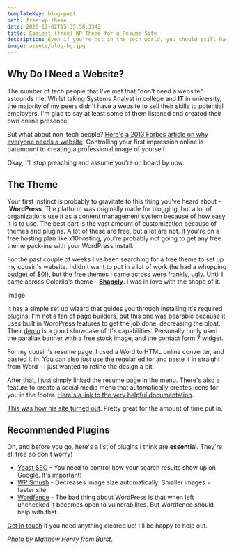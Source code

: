 ```yaml
---
templateKey: blog-post
path: free-wp-theme
date: 2020-12-02T15:35:58.134Z
title: Easiest (free) WP Theme for a Resume Site
description: Even if you're not in the tech world, you should still have a website.
image: assets/blog-bg.jpg
---
```

## Why Do I Need a Website?

The number of tech people that I've met that "don't need a website" astounds me. Whilst taking Systems Analyst in college and **IT** in university, the majority of my peers didn't have a website to sell their skills to potential employers. I'm glad to say at least some of them listened and created their own online presence.

But what about non-tech people? [Here's a 2013 Forbes article on why everyone needs a website](https://www.forbes.com/sites/jacquelynsmith/2013/04/26/why-every-job-seeker-should-have-a-personal-website-and-what-it-should-include/#3bcb0dea119e). Controlling your first impression online is paramount to creating a professional image of yourself.

Okay, I'll stop preaching and assume you're on board by now.

## The Theme

Your first instinct is probably to gravitate to this thing you've heard about - **WordPress**. The platform was originally made for blogging, but a lot of organizations use it as a content management system because of how easy it is to use. The best part is the vast amount of customization because of themes and plugins. A lot of these are free, but a lot are not. If you're on a free hosting plan like x10hosting, you're probably not going to get any free theme pack-ins with your WordPress install. 

For the past couple of weeks I've been searching for a free theme to set up my cousin's website. I didn't want to put in a lot of work (he had a whopping budget of $0!), but the free themes I came across were frankly, ugly. Until I came across Colorlib's theme - **[Shapely](https://colorlib.com/wp/themes/shapely/)**. I was in love with the shape of it.

Image

It has a simple set up wizard that guides you through installing it's required plugins. I'm not a fan of page builders, but this one was bearable because it uses built in WordPress features to get the job done, decreasing the bloat. Their [demo](https://colorlib.com/shapely/) is a good showcase of it's capabilities. Personally I only used the parallax banner with a free stock image, and the contact form 7 widget.

For my cousin's resume page, I used a Word to HTML online converter, and pasted it in. You can also just use the regular editor and paste it in straight from Word - I just wanted to refine the design a bit.

After that, I just simply linked the resume page in the menu. There's also a feature to create a social media menu that automatically creates icons for you in the footer. [Here's a link to the very helpful documentation](https://colorlib.com/wp/support/shapely/).

[This was how his site turned out](http://chrissomai.x10host.com/). Pretty great for the amount of time put in.

## Recommended Plugins

Oh, and before you go, here's a list of plugins I think are **essential**. They're all free so don't worry!

* [Yoast SEO](https://en-ca.wordpress.org/plugins/wordpress-seo/) - You need to control how your search results show up on Google. It's important!
* [WP Smush](https://en-ca.wordpress.org/plugins/wp-smushit/) - Decreases image size automatically. Smaller images = faster site.
* [Wordfence](https://en-ca.wordpress.org/plugins/wordfence/) - The bad thing about WordPress is that when left unchecked it becomes open to vulnerabilites. But Wordfence should help with that.

[Get in touch](https://jasonsomai.com/contact) if you need anything cleared up! I'll be happy to help out.

*[Photo](https://burst.shopify.com/photos/laptop-from-side?q=computer) by Matthew Henry from Burst*.